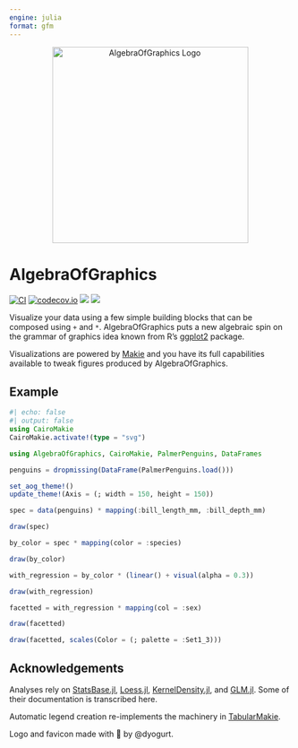 ```yaml
---
engine: julia
format: gfm
---
```


```{=html}
<div align="center">
  <picture>
    <source media="(prefers-color-scheme: dark)" srcset="/docs/src/assets/logo-dark.svg">
    <source media="(prefers-color-scheme: light)" srcset="/docs/src/assets/logo.svg">
    <img alt="AlgebraOfGraphics Logo" src="/docs/src/assets/logo.svg" width="350">
  </picture>
</div>
```

# AlgebraOfGraphics

[![CI](https://github.com/MakieOrg/AlgebraOfGraphics.jl/actions/workflows/ci.yml/badge.svg)](https://github.com/MakieOrg/AlgebraOfGraphics.jl/actions/workflows/ci.yml)
[![codecov.io](https://codecov.io/github/MakieOrg/AlgebraOfGraphics.jl/coverage.svg?branch=master)](http://codecov.io/github/MakieOrg/AlgebraOfGraphics.jl?branch=master)
[![](https://img.shields.io/badge/docs-stable-blue.svg)](https://aog.makie.org/stable)
[![](https://img.shields.io/badge/docs-dev-blue.svg)](https://aog.makie.org/dev)

Visualize your data using a few simple building blocks that can be composed using `+` and `*`.
AlgebraOfGraphics puts a new algebraic spin on the grammar of graphics idea known from R's [ggplot2](https://ggplot2.tidyverse.org/) package.

Visualizations are powered by [Makie](https://github.com/MakieOrg/Makie.jl) and you have its full capabilities available to tweak figures produced by AlgebraOfGraphics.

## Example

```julia
#| echo: false
#| output: false
using CairoMakie
CairoMakie.activate!(type = "svg")
```

```julia
using AlgebraOfGraphics, CairoMakie, PalmerPenguins, DataFrames

penguins = dropmissing(DataFrame(PalmerPenguins.load()))

set_aog_theme!()
update_theme!(Axis = (; width = 150, height = 150))

spec = data(penguins) * mapping(:bill_length_mm, :bill_depth_mm)

draw(spec)
```

```julia
by_color = spec * mapping(color = :species)

draw(by_color)
```

```julia
with_regression = by_color * (linear() + visual(alpha = 0.3))

draw(with_regression)
```

```julia
facetted = with_regression * mapping(col = :sex)

draw(facetted)
```

```julia
draw(facetted, scales(Color = (; palette = :Set1_3)))
```

## Acknowledgements

Analyses rely on [StatsBase.jl](https://github.com/JuliaStats/StatsBase.jl), [Loess.jl](https://github.com/JuliaStats/Loess.jl), [KernelDensity.jl](https://github.com/JuliaStats/KernelDensity.jl), and [GLM.jl](https://github.com/JuliaStats/GLM.jl). Some of their documentation is transcribed here.

Automatic legend creation re-implements the machinery in [TabularMakie](https://github.com/greimel/TabularMakie.jl).

Logo and favicon made with 🧡 by @dyogurt.